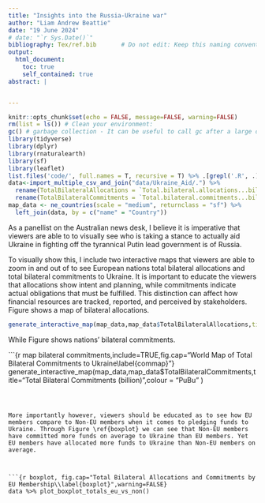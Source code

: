```yaml
---
title: "Insights into the Russia-Ukraine war"
author: "Liam Andrew Beattie"
date: "19 June 2024"
# date: "`r Sys.Date()`"
bibliography: Tex/ref.bib       # Do not edit: Keep this naming convention and location.
output:
  html_document:
    toc: true
    self_contained: true
abstract: |


---
```


```r
knitr::opts_chunk$set(echo = FALSE, message=FALSE, warning=FALSE)
rm(list = ls()) # Clean your environment:
gc() # garbage collection - It can be useful to call gc after a large object has been removed, as this may prompt R to return memory to the operating system.
library(tidyverse)
library(dplyr)
library(rnaturalearth)
library(sf)
library(leaflet)
list.files('code/', full.names = T, recursive = T) %>% .[grepl('.R', .)] %>% as.list() %>% walk(~source(.))
data<-import_multiple_csv_and_join("data/Ukraine_Aid/.") %>%
  rename(TotalBilateralAllocations = `Total.bilateral.allocations...billion.`) %>% 
  rename(TotalBilateralCommitments = `Total.bilateral.commitments...billion.`)   
map_data <- ne_countries(scale = "medium", returnclass = "sf") %>%
  left_join(data, by = c("name" = "Country"))
```

As a panellist on the Australian news desk, I believe it is imperative that viewers are able to to visually see who is taking a stance to actually aid Ukraine in fighting off the tyrannical Putin lead government is of Russia.

To visually show this, I include two interactive maps that viewers are able to zoom in and out of to see European nations total bilateral allocations and total bilateral commitments to Ukraine. It is important to educate the viewers that allocations show intent and planning, while commitments indicate actual obligations that must be fulfilled. This distinction can affect how financial resources are tracked, reported, and perceived by stakeholders. Figure \ref{allmap} shows a map of bilateral allocations.


```r
generate_interactive_map(map_data,map_data$TotalBilateralAllocations,title="Total Bilateral Allocations (billion)")

```



While Figure \ref{commap} shows nations' bilateral commitments.  



```{r map bilateral commitments,include=TRUE,fig.cap="World Map of Total Bilateral Commitments to Ukraine\\label{commap}"}
generate_interactive_map(map_data,map_data$TotalBilateralCommitments,title="Total Bilateral Commitments (billion)",colour = "PuBu" )

```


 
More importantly however, viewers should be educated as to see how EU members compare to Non-EU members when it comes to pledging funds to Ukraine. Through Figure \ref{boxplot} we can see that Non-EU members have committed more funds on average to Ukraine than EU members. Yet EU members have allocated more funds to Ukraine than Non-EU members on average.
 
 
     
```{r boxplot, fig.cap="Total Bilateral Allocations and Commitments by EU Membership\\label{boxplot}",warning=FALSE}
data %>% plot_boxplot_totals_eu_vs_non()

```



